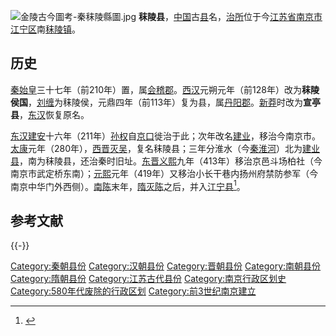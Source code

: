 [[File:金陵古今圖考-秦秣陵縣圖.jpg|thumb]]
'''秣陵县'''，[[中国|中国]]古[[县|县]]名，[[治所|治所]]位于今[[江苏省|江苏省]][[南京市|南京市]][[江宁区_(南京市)|江宁区]]南[[秣陵镇|秣陵镇]]。
==历史==
[[秦始皇|秦始皇]]三十七年（前210年）置，属[[会稽郡|会稽郡]]。[[西汉|西汉]]元朔元年（前128年）改为'''秣陵侯国'''，[[刘缠|刘缠]]为秣陵侯，元鼎四年（前113年）复为县，属[[丹阳郡|丹阳郡]]。[[新莽|新莽]]时改为'''宣亭县'''，[[东汉|东汉]]恢复原名。

[[东汉|东汉]][[建安_(东汉)|建安]]十六年（211年）[[孙权|孙权]]自[[京口|京口]]徙治于此；次年改名[[建业|建业]]，移治今南京市。[[太康_(西晋)|太康]]元年（280年），[[晉滅吳之戰|西晋灭吴]]，复名秣陵县；三年分淮水（今[[秦淮河|秦淮河]]）北为[[建业县|建业县]]，南为秣陵县，还治秦时旧址。[[东晋|东晋]][[义熙_(东晋)|义熙]]九年（413年）移治京邑斗场柏社（今南京市武定桥东南）；[[元熙_(东晋)|元熙]]元年（419年）又移治小长干巷内扬州府禁防参军（今南京中华门外西侧）。[[陳_(南朝)|南陈]]末年，[[隋灭陈|隋灭陈]]之后，并入[[江宁县_(古代)|江宁县]]<ref name=南京市志1>{{Cite book|title=南京市志（第1册）总述·大事专记·地理·人口·环保|author=南京市地方志编纂委员会|publisher=方志出版社|year=2009|isbn=9787802386952|location=北京|pages=}}</ref>。

== 参考文献 ==
{{Reflist}}

{{-}}
{{南京行政区划史}}

{{DEFAULTSORT:M}}
[[Category:秦朝县份|Category:秦朝县份]]
[[Category:汉朝县份|Category:汉朝县份]]
[[Category:晋朝县份|Category:晋朝县份]]
[[Category:南朝县份|Category:南朝县份]]
[[Category:隋朝县份|Category:隋朝县份]]
[[Category:江苏古代县份|Category:江苏古代县份]]
[[Category:南京行政区划史|Category:南京行政区划史]]
[[Category:580年代废除的行政区划|Category:580年代废除的行政区划]]
[[Category:前3世纪南京建立|Category:前3世纪南京建立]]

{{江苏行政区划小作品}}